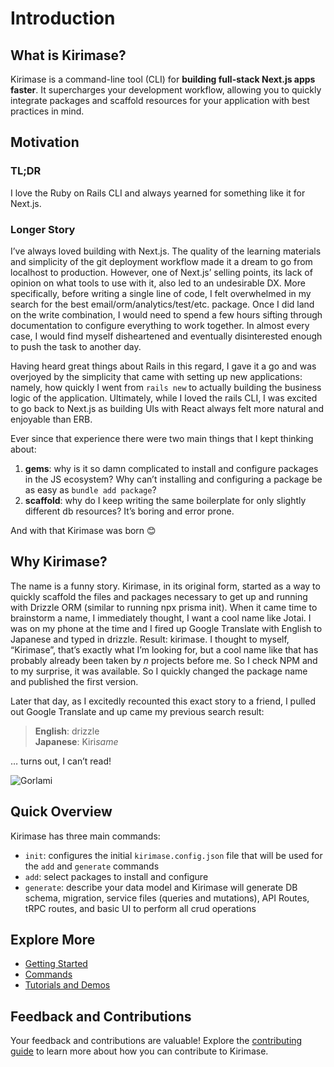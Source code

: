 # Introduction
 
## What is Kirimase?

Kirimase is a command-line tool (CLI) for **building full-stack Next.js apps faster**. It supercharges your development workflow, allowing you to quickly integrate packages and scaffold resources for your application with best practices in mind.

## Motivation
### TL;DR 
I love the Ruby on Rails CLI and always yearned for something like it for Next.js. 

### Longer Story
I’ve always loved building with Next.js. The quality of the learning materials and simplicity of the git deployment workflow made it a dream to go from localhost to production. However, one of Next.js’ selling points, its lack of opinion on what tools to use with it, also led to an undesirable DX. More specifically, before writing a single line of code, I felt overwhelmed in my search for the best email/orm/analytics/test/etc. package. Once I did land on the write combination, I would need to spend a few hours sifting through documentation to configure everything to work together. In almost every case, I would find myself disheartened and eventually disinterested enough to push the task to another day.

Having heard great things about Rails in this regard, I gave it a go and was overjoyed by the simplicity that came with setting up new applications: namely, how quickly I went from `rails new` to actually building the business logic of the application.  Ultimately, while I loved the rails CLI, I was excited to go back to Next.js as building UIs with React always felt more natural and enjoyable than ERB.

Ever since that experience there were two main things that I kept thinking about:
1) **gems**: why is it so damn complicated to install and configure packages in the JS ecosystem?  Why can’t installing and configuring a package be as easy as `bundle add package`?
2) **scaffold**: why do I keep writing the same boilerplate for only slightly different db resources? It’s boring and error prone. 

And with that Kirimase was born 😊

## Why Kirimase?
The name is a funny story. Kirimase, in its original form, started as a way to quickly scaffold the files and packages necessary to get up and running with Drizzle ORM (similar to running npx prisma init). When it came time to brainstorm a name, I immediately thought, I want a cool name like Jotai. I was on my phone at the time and I fired up Google Translate with English to Japanese and typed in drizzle.  Result: kirimase. I thought to myself, “Kirimase”, that’s exactly what I’m looking for, but a cool name like that has probably already been taken by *n* projects before me. So I check NPM and to my surprise, it was available. So I quickly changed the package name and published the first version. 

Later that day, as I excitedly recounted this exact story to a friend, I pulled out Google Translate and up came my previous search result:

> **English**: drizzle  
> **Japanese**: Kiri*same*

… turns out, I can’t read!

![Gorlami](/kirimase_gorlami.png)


## Quick Overview
Kirimase has three main commands:
* `init`:  configures the initial `kirimase.config.json` file that will be used for the `add` and `generate` commands
* `add`:  select packages to install and configure
* `generate`:  describe your data model and Kirimase will generate DB schema, migration, service files (queries and mutations), API Routes, tRPC routes, and basic UI to perform all crud operations

## Explore More

- [Getting Started](./getting-started.md)
- [Commands](./commands/init.md)
- [Tutorials and Demos](./tutorials.md)

## Feedback and Contributions

Your feedback and contributions are valuable! Explore the [contributing guide](./contributing.md) to learn more about how you can contribute to Kirimase.

